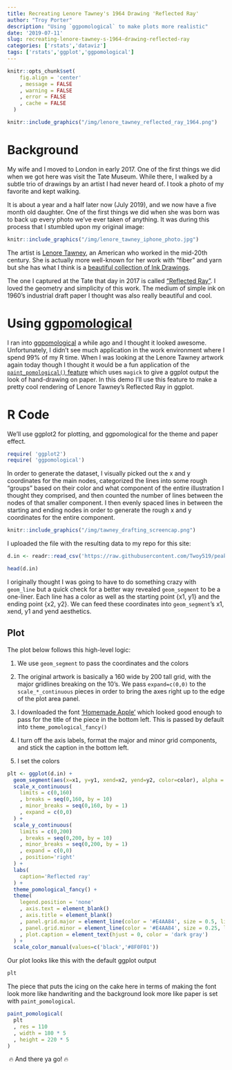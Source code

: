```yaml
---
title: Recreating Lenore Tawney's 1964 Drawing 'Reflected Ray'
author: "Troy Porter"
description: "Using `ggpomological` to make plots more realistic"
date: '2019-07-11'
slug: recreating-lenore-tawney-s-1964-drawing-reflected-ray
categories: ['rstats','dataviz']
tags: ['rstats','ggplot','ggpomological']
---
```


```r

knitr::opts_chunk$set(
    fig.align = 'center'
    , message = FALSE
    , warning = FALSE
    , error = FALSE
    , cache = FALSE
  )

```



```r

knitr::include_graphics("/img/lenore_tawney_reflected_ray_1964.png")

```

# Background

My wife and I moved to London in early 2017. One of the first things we did when we got here was visit the Tate Museum. While there, I walked by a subtle trio of drawings by an artist I had never heard of. I took a photo of my favorite and kept walking.

It is about a year and a half later now (July 2019), and we now have a five month old daughter. One of the first things we did when she was born was to back up every photo we've ever taken of anything. It was during this process that I stumbled upon my original image:

```r

knitr::include_graphics("/img/lenore_tawney_iphone_photo.jpg")

```

The artist is [Lenore Tawney](https://www.tate.org.uk/art/artists/lenore-tawney-24528), an American who worked in the mid-20th century. She is actually more well-known for her work with "fiber" and yarn but she has what I think is a [beautiful collection of Ink Drawings](http://lenoretawney.org/lenore-tawney/work/drawing/).

The one I captured at the Tate that day in 2017 is called ["Reflected Ray"](https://www.tate.org.uk/art/artworks/tawney-reflected-ray-l03880). I loved the geometry and simplicity of this work. The medium of simple ink on 1960's industrial draft paper I thought was also really beautiful and cool.

# Using [ggpomological](https://github.com/gadenbuie/ggpomological)

I ran into [ggpomological](https://github.com/gadenbuie/ggpomological) a while ago and I thought it looked awesome. Unfortunately, I didn't see much application in the work environment where I spend 99% of my R time. When I was looking at the Lenore Tawney artwork again today though I thought it would be a fun application of the [`paint_pomological()` feature](https://github.com/gadenbuie/ggpomological) which uses `magick` to give a ggplot output the look of hand-drawing on paper. In this demo I'll use this feature to make a pretty cool rendering of Lenore Tawney's Reflected Ray in ggplot.

# R Code

We'll use ggplot2 for plotting, and ggpomological for the theme and paper effect.

```r
require( 'ggplot2')
require( 'ggpomological')
```

In order to generate the dataset, I visually picked out the x and y coordinates for the main nodes, categorized the lines into some rough "groups" based on their color and what component of the entire illustration I thought they comprised, and then counted the number of lines between the nodes of that smaller component. I then evenly spaced lines in between the starting and ending nodes in order to generate the rough x and y coordinates for the entire component.


```r

knitr::include_graphics("/img/tawney_drafting_screencap.png")

```

I uploaded the file with the resulting data to my repo for this site:

```r
d.in <- readr::read_csv('https://raw.githubusercontent.com/Twoy519/peakmaximum/master/data_assets/reflected_ray_data.csv')

head(d.in)
```

I originally thought I was going to have to do something crazy with `geom_line` but a quick check for a better way revealed `geom_segment` to be a one-liner. Each line has a color as well as the starting point {x1, y1} and the ending point {x2, y2}. We can feed these coordinates into `geom_segment`'s x1, xend, y1 and yend aesthetics.

## Plot

The plot below follows this high-level logic:

1. We use `geom_segment` to pass the coordinates and the colors

2. The original artwork is basically a 160 wide by 200 tall grid, with the major gridlines breaking on the 10's. We pass `expand=c(0,0)` to the `scale_*_continuous` pieces in order to bring the axes right up to the edge of the plot area panel.

3. I downloaded the font ['Homemade Apple'](https://fonts.google.com/specimen/Homemade+Apple/) which looked good enough to pass for the title of the piece in the bottom left. This is passed by default into `theme_pomological_fancy()`

4. I turn off the axis labels, format the major and minor grid components, and stick the caption in the bottom left.

5. I set the colors

```r
plt <- ggplot(d.in) +
  geom_segment(aes(x=x1, y=y1, xend=x2, yend=y2, color=color), alpha = 0.2) +
  scale_x_continuous(
    limits = c(0,160)
    , breaks = seq(0,160, by = 10)
    , minor_breaks = seq(0,160, by = 1)
    , expand = c(0,0)
  ) +
  scale_y_continuous(
    limits = c(0,200)
    , breaks = seq(0,200, by = 10)
    , minor_breaks = seq(0,200, by = 1)
    , expand = c(0,0)
    , position='right'
  ) +
  labs(
    caption='Reflected ray'
  ) +
  theme_pomological_fancy() +
  theme(
    legend.position = 'none'
    , axis.text = element_blank()
    , axis.title = element_blank()
    , panel.grid.major = element_line(color = '#E4AA84', size = 0.5, linetype=1)
    , panel.grid.minor = element_line(color = '#E4AA84', size = 0.25, linetype=1)
    , plot.caption = element_text(hjust = 0, color = 'dark gray')
  ) +
  scale_color_manual(values=c('black','#8F0F01'))

```

Our plot looks like this with the default ggplot output

```r
plt
```


The piece that puts the icing on the cake here in terms of making the font look more like handwriting and the background look more like paper is set with `paint_pomological`.

```r
paint_pomological(
  plt
  , res = 110
  , width = 180 * 5
  , height = 220 * 5
)
```

 🔥 And there ya go! 🔥
